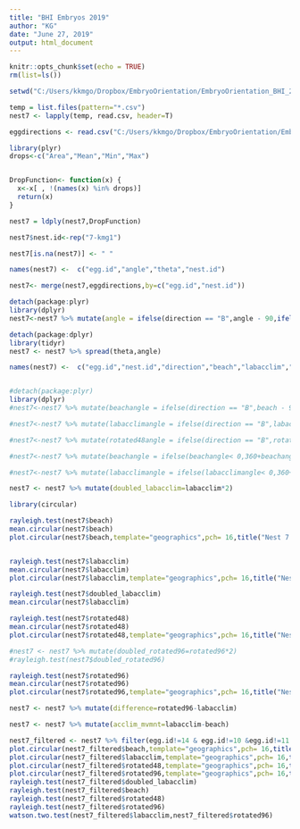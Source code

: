 ```yaml
---
title: "BHI Embryos 2019"
author: "KG"
date: "June 27, 2019"
output: html_document
---
```


```r
knitr::opts_chunk$set(echo = TRUE)
rm(list=ls())
```


```r
setwd("C:/Users/kkmgo/Dropbox/EmbryoOrientation/EmbryoOrientation_BHI_2019/Angle_Data/")

temp = list.files(pattern="*.csv")
nest7 <- lapply(temp, read.csv, header=T)

eggdirections <- read.csv("C:/Users/kkmgo/Dropbox/EmbryoOrientation/EmbryoOrientation_BHI_2019/Angle_Data/EggDirections/EggDirections.csv",header=T)

library(plyr)
drops<-c("Area","Mean","Min","Max")


DropFunction<- function(x) {
  x<-x[ , !(names(x) %in% drops)]
  return(x)
}

nest7 = ldply(nest7,DropFunction)

nest7$nest.id<-rep("7-kmg1")

nest7[is.na(nest7)] <- " "

names(nest7) <-  c("egg.id","angle","theta","nest.id")

nest7<- merge(nest7,eggdirections,by=c("egg.id","nest.id"))

detach(package:plyr)
library(dplyr)
nest7<-nest7 %>% mutate(angle = ifelse(direction == "B",angle - 90,ifelse(direction=="C",angle-180, ifelse(direction=="D",angle-270,angle)))) %>% mutate(angle = ifelse(angle< 0,360+angle,angle))

detach(package:dplyr)
library(tidyr)
nest7 <- nest7 %>% spread(theta,angle)

names(nest7) <-  c("egg.id","nest.id","direction","beach","labacclim","rotated48","rotated96")



```

```r
#detach(package:plyr)
library(dplyr)
#nest7<-nest7 %>% mutate(beachangle = ifelse(direction == "B",beach - 90,ifelse(direction=="C",beach-180, ifelse(direction=="D",beach-270,beach))))

#nest7<-nest7 %>% mutate(labacclimangle = ifelse(direction == "B",labacclim - 90,ifelse(direction=="C",labacclim-180, ifelse(direction=="D",labacclim-270,labacclim))))

#nest7<-nest7 %>% mutate(rotated48angle = ifelse(direction == "B",rotated48 - 90,ifelse(direction=="C",rotated48-180, ifelse(direction=="D",rotated48-270,rotated48))))

#nest7<-nest7 %>% mutate(beachangle = ifelse(beachangle< 0,360+beachangle,beachangle))

#nest7<-nest7 %>% mutate(labacclimangle = ifelse(labacclimangle< 0,360+labacclimangle,labacclimangle))

nest7 <- nest7 %>% mutate(doubled_labacclim=labacclim*2)

library(circular)

rayleigh.test(nest7$beach)
mean.circular(nest7$beach)
plot.circular(nest7$beach,template="geographics",pch= 16,title("Nest 7 Beach Theta"))


rayleigh.test(nest7$labacclim)
mean.circular(nest7$labacclim)
plot.circular(nest7$labacclim,template="geographics",pch= 16,title("Nest 7 Lab Acclim Theta"))

rayleigh.test(nest7$doubled_labacclim)
mean.circular(nest7$labacclim)

rayleigh.test(nest7$rotated48)
mean.circular(nest7$rotated48)
plot.circular(nest7$rotated48,template="geographics",pch= 16,title("Nest 7 Rotated Theta 48 Hours"))

#nest7 <- nest7 %>% mutate(doubled_rotated96=rotated96*2)
#rayleigh.test(nest7$doubled_rotated96)

rayleigh.test(nest7$rotated96)
mean.circular(nest7$rotated96)
plot.circular(nest7$rotated96,template="geographics",pch= 16,title("Nest 7 Rotated Theta 96 Hours"))

nest7 <- nest7 %>% mutate(difference=rotated96-labacclim)

nest7 <- nest7 %>% mutate(acclim_mvmnt=labacclim-beach)

nest7_filtered <- nest7 %>% filter(egg.id!=14 & egg.id!=10 &egg.id!=11 &egg.id!=19)
plot.circular(nest7_filtered$beach,template="geographics",pch= 16,title("Nest 7 Beach Theta"))
plot.circular(nest7_filtered$labacclim,template="geographics",pch= 16,title("Nest 7 Lab Acclim Theta"))
plot.circular(nest7_filtered$rotated48,template="geographics",pch= 16,title("Nest 7 Rotated Theta 48 Hours"))
plot.circular(nest7_filtered$rotated96,template="geographics",pch= 16,title("Nest 7 Rotated Theta 96 Hours"))
rayleigh.test(nest7_filtered$doubled_labacclim)
rayleigh.test(nest7_filtered$beach)
rayleigh.test(nest7_filtered$rotated48)
rayleigh.test(nest7_filtered$rotated96)
watson.two.test(nest7_filtered$labacclim,nest7_filtered$rotated96)

```

```r












```





































































